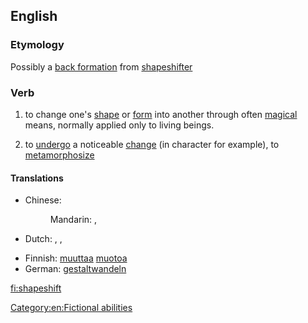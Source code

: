 ==English==

===Etymology===
Possibly a [[back formation]] from [[shapeshifter]]

===Verb===
{{en-verb|shapeshifts|shapeshifting|shapeshifted|shapeshifted}}

# to change one's [[shape]] or [[form]] into another through often [[magical]] means, normally applied only to living beings.
# {{figuratively}} to [[undergo]] a noticeable [[change]] (in character for example), to [[metamorphosize]]

====Translations====
{{trans-top|change shape}}
* Chinese:
*: Mandarin: {{t|cmn|变身|tr=biànshēn|sc=Hans}}, {{t|cmn|變身|sc=Hans}}
* Dutch: {{t-|nl|transfigureren}}, {{t-|nl|metamorfoseren}}, {{t-|nl|gedaante wisselen}}
{{trans-mid}}
* Finnish: [[muuttaa]] [[muoto]]a
* German: [[gestaltwandeln]]
{{trans-bottom}}

[[Category:en:Fictional abilities]]

[[fi:shapeshift]]